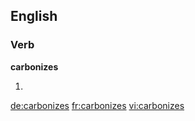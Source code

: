 ==English==

===Verb===
'''carbonizes'''

# {{third-person singular of|[[carbonize]]}}

[[de:carbonizes]]
[[fr:carbonizes]]
[[vi:carbonizes]]